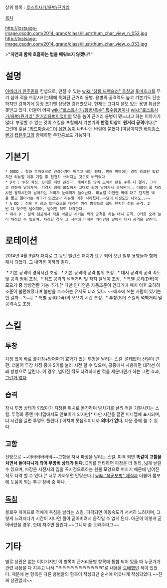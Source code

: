 상위 항목 : [[로스트사가/용병/근거리]]

[[목차]]

http://lostsaga-image.gscdn.com/2014_grand/class/illust/thum_char_view_n_053.jpg
http://lostsaga-image.gscdn.com/2014_grand/class/illust/thum_char_view_o_053.jpg

>'''"자연과 함께 호흡하는 법을 배워보지 않겠나?"'''

= 설명 =
[[아메리카 원주민]]을 컨셉으로, 던질 수 있는 [[wiki:"창룡 드렉슬러" 투창]]과 [[토마호크]]를 무기 삼아 적을 드랍시키는데에 특화된 근거리 용병. 용병의 공격력도 높고 기본기도 단순하지만 강하기에 등장 초기엔 상당한 강캐였으나, 현재는 그다지 쓸모 있는 용병 취급은 못받고 있다. 더불어 어째 [[wiki:"로스트사가/용병/특수" 특수용병]]이나 [[wiki:"로스트사가/용병/원거리" 원거리용병]]이었어야 맞을 놈이 근거리 용병이 됐느냐고 하는 이야기가 많다. 부정할 수 없는 것이 스킬을 포함해서 기본기의 '''반절 이상'''이 '''원거리 공격'''이다.[* 그런데 훗날 [["카드마술사" 더 심한 놈]]이 나타나는 바람에 묻혔다.]여담이지만 [[바이킹스벤]]과 [[캡틴후크]]와 함께하면 무한콤보도 가능하다.

= 기본기 =
 * DDDD : 창과 토마호크로 번갈아가며 찌르고 베는 평타. 원래 막타에는 경직 효과만 있었지만 리뉴얼 이후 기절 후 천천히 쓰러지는 것으로 바뀌었다.
 * D꾹 : 투창 차징. D키를 떼면 던진다. 게이지를 많이 모아서 던질 수록 더 멀리, 그리고 강하게 날아가며, 피격시 창에 붙잡혀서 그대로 같이 날아가서 경직된다.. 더불어 풀 차징시엔 경직시간과 날아가는 거리가 눈에띄게 늘어난다. 리뉴얼 이전엔 벽에 대고 던지면 벽을 뚫고 들어가는 버그가 있었으나 리뉴얼 이후 사라졌다.~~[[니달리|딜이 이정도만 나와도..]]~~
 * A DD : 점프 후 창과 토마호크를 대각선 아래 방향으로 집어 던지는 점프 공격. 2번 다 맞으면 넘어지며, 넘어진 적도 타격한다.
 * 대시 D : 살짝 점프해서 적을 바운딩 시키는 찍기 공격을 하는 대시 공격. D키를 오래 눌러 차징할 수 있으며, 차징할 경우 그 시간에 비례한 거리만큼 날아가 대시 공격을 날린다.

= 로테이션 =
2014년 4월 9일자 패치로 그 동안 밸런스 패치가 요구 되어 오던 일부 용병들과 함께 패치 되었다.
그 내역은 이하와 같다.

 * 기본 공격의 경직시간 조정.
 * 기본 공격의 공격 범위 조정.
 * 대시 공격의 공격 속도 및 공격 범위 조정.
 * 점프 공격의 넉백거리 및 착지 딜레이 조정.
 * 특별 공격(D꾹)이 모으기 중 방향전환 기능 추가.[* 다만 인디언은 자동조준이 안되기에 패치 이후 오히려 조준이 불편해졌다며 불만을 호소하는 유저도 더러 있다.   ~~애초에 쓰는 사람이 있기는 한 걸까 ...?~~]
 * 특별 공격(D꾹)의 모으기 시간 조정.
 * 투창(SD) 스킬의 넉백거리 및 공격속도 조정.

= 스킬 =
== 투창 ==
차징 없이 바로 풀차징+방어파괴 효과가 있는 투창을 날리는 스킬. 쓸데없이 선딜이 긴 편. 더불어 투창 차징 중에 S키를 눌러 시전 할 수 있으며, 공중에서 사용하면 대각선 아래 방향으로 날린다. 이 경우, 넘어진 적도 타격하지만 적을 세운다던가 하는 그런 효과, [[그런거 없다]].

== 습격 ==
잠시 투명 상태가 되었다가 지정된 위치로 돌진하며 발차기를 날려 적을 기절시키는 스킬. 투명화 중엔 미니맵에서도 안보이게 되지만[* 다만 시간을 끌면 미니맵에 표시되며, 더 시간을 끌면 투명도 풀린다.] 어차피 못움직이니까 '''의미가 없다.''' 다운 중에 쓸 수 있다.

== 고함 ==
전방으로 ~~아바바바바바~~고함을 쳐서 파장을 날리는 스킬. 피격 되면 '''똑같이 고함을 치면서 돌아다니게 되어 무방비 상태가 된다.''' D키를 연타하면 파장을 더 멀리, 넓게 날릴 수 있으며, 파장은 시전자의 입을 꼭지점으로하는 원뿔 모양으로 퍼지기 때문에 넘어진 적도 타격 할 수 있다.[* 너무 가까우면 안맞는다.] [[wiki:"육군보병" 제식]]과 더불어 콤보에 도움이 되는 투구 장비 중 하나.

== [[독]]침 ==
블로우 파이프로 적에게 독침을 날리는 스킬. 피격되면 이동속도가 서서히 느려지며, 그렇게 느려지다가 시간이 지나면 몸이 굳어버려서 움직일 수 없게 된다. 아군이 이렇게 굳어버렸을 경우, 한대 쳐주면 풀린다.~~그니까 좀 도와주라고~~ 

= 기타 =
별로 상관은 없는 이야기지만 이 항목이 근거리용병 항목에 통합 되어 있을 때 누군가가 관련 내용을 다 지우고 나서 '''"ㅋㅋㅋㅋㅋㅋㅋㅋㅋㅋㅋ"'''로 내용을 [[도배]]했던 적이 있었다. 때문에 본 항목은 다른 용병들의 항목이 작성되던 순서에 어긋나게 작성되었다.~~진짜 상관없네~~
